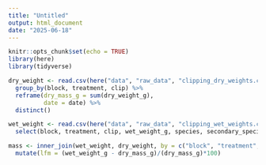 ```yaml
---
title: "Untitled"
output: html_document
date: "2025-06-18"
---
```


```r
knitr::opts_chunk$set(echo = TRUE)
library(here)
library(tidyverse)
```

```r
dry_weight <- read.csv(here("data", "raw_data", "clipping_dry_weights.csv")) %>% 
  group_by(block, treatment, clip) %>% 
  reframe(dry_mass_g = sum(dry_weight_g),
          date = date) %>% 
  distinct()

wet_weight <- read.csv(here("data", "raw_data", "clipping_wet_weights.csv")) %>% 
  select(block, treatment, clip, wet_weight_g, species, secondary_species, date)

mass <- inner_join(wet_weight, dry_weight, by = c("block", "treatment", "clip", "date")) %>% 
  mutate(lfm = (wet_weight_g - dry_mass_g)/(dry_mass_g)*100)
```

